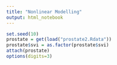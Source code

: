 ```yaml
---
title: "Nonlinear Modelling"
output: html_notebook
---
```


```r
set.seed(10)
prostate = get(load("prostate2.Rdata"))
prostate$svi = as.factor(prostate$svi)
attach(prostate)
options(digits=3)
```

